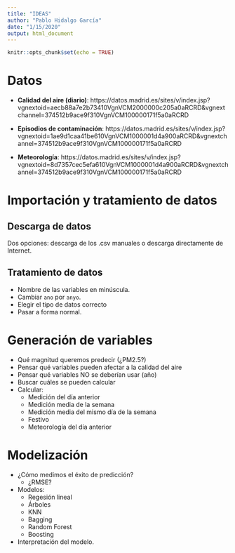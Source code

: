 ```yaml
---
title: "IDEAS"
author: "Pablo Hidalgo García"
date: "1/15/2020"
output: html_document
---
```


```r
knitr::opts_chunk$set(echo = TRUE)
```


# Datos

- **Calidad del aire (diario)**:  https://datos.madrid.es/sites/v/index.jsp?vgnextoid=aecb88a7e2b73410VgnVCM2000000c205a0aRCRD&vgnextchannel=374512b9ace9f310VgnVCM100000171f5a0aRCRD

- **Episodios de contaminación**: https://datos.madrid.es/sites/v/index.jsp?vgnextoid=1ae9d1caa41be610VgnVCM1000001d4a900aRCRD&vgnextchannel=374512b9ace9f310VgnVCM100000171f5a0aRCRD

- **Meteorología**: https://datos.madrid.es/sites/v/index.jsp?vgnextoid=8d7357cec5efa610VgnVCM1000001d4a900aRCRD&vgnextchannel=374512b9ace9f310VgnVCM100000171f5a0aRCRD

# Importación y tratamiento de datos

## Descarga de datos

Dos opciones: descarga de los .csv manuales o descarga directamente de Internet.

## Tratamiento de datos

- Nombre de las variables en minúscula.
- Cambiar `ano` por `anyo`.
- Elegir el tipo de datos correcto
- Pasar a forma normal.

# Generación de variables

- Qué magnitud queremos predecir (¿PM2.5?) 
- Pensar qué variables pueden afectar a la calidad del aire
- Pensar qué variables NO se deberían usar (año)
- Buscar cuáles se pueden calcular
- Calcular:
    - Medición del día anterior
    - Medición media de la semana
    - Medición media del mismo día de la semana
    - Festivo
    - Meteorología del día anterior
    
# Modelización

- ¿Cómo medimos el éxito de predicción?
  - ¿RMSE?
  
- Modelos:
    - Regesión lineal
    - Árboles
    - KNN
    - Bagging
    - Random Forest
    - Boosting

- Interpretación del modelo.

